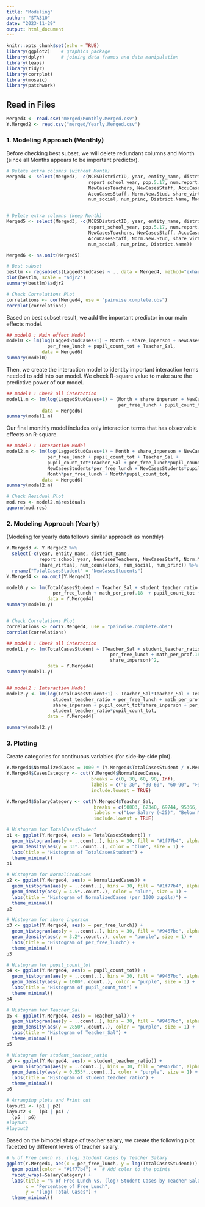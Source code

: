 ```yaml
---
title: "Modeling"
author: "STA310"
date: "2023-11-29"
output: html_document
---
```


```r
knitr::opts_chunk$set(echo = TRUE)
library(ggplot2)    # graphics package
library(dplyr)      # joining data frames and data manipulation
library(leaps)
library(tidyr)
library(corrplot)
library(mosaic)
library(patchwork)
```

## Read in Files
```r
Merged3 <- read.csv("merged/Monthly.Merged.csv")
Y.Merged2 <- read.csv("merged/Yearly.Merged.csv")
```

### 1. Modeling Approach (Monthly)

Before checking best subset, we will delete redundant columns and Month (since all Months appears to be important predictor).
```r
# Delete extra columns (without Month)
Merged4 <- select(Merged3, -c(NCESDistrictID, year, entity_name, district_name,
                              report_school_year, pop.5.17, num.report.school,
                              NewCasesTeachers, NewCasesStaff, AccuCasesStudents, AccuCasesTeachers,
                              AccuCasesStaff, Norm.New.Stud, share_virtual, num_counselors,
                              num_social, num_princ, District.Name, Month))


# Delete extra columns (keep Month)
Merged5 <- select(Merged3, -c(NCESDistrictID, year, entity_name, district_name,
                              report_school_year, pop.5.17, num.report.school,
                              NewCasesTeachers, NewCasesStaff, AccuCasesStudents, AccuCasesTeachers,
                              AccuCasesStaff, Norm.New.Stud, share_virtual, num_counselors,
                              num_social, num_princ, District.Name))

Merged6 <- na.omit(Merged5)
```


```r
# Best subset
bestlm <- regsubsets(LaggedStudCases ~ ., data = Merged4, method="exhaustive")
plot(bestlm, scale = "adjr2")
summary(bestlm)$adjr2

# Check Correlations Plot
correlations <- cor(Merged4, use = "pairwise.complete.obs")
corrplot(correlations)
```

Based on best subset result, we add the important predictor in our main effects model.
```r
## model0 : Main effect Model
model0 <- lm(log(LaggedStudCases+1) ~ Month + share_inperson + NewCasesStudents + 
               per_free_lunch + pupil_count_tot + Teacher_Sal,
             data = Merged6)
summary(model0)
```

Then, we create the interaction model to identity important interaction terms needed to add into our model. We check R-square value to make sure the predictive power of our model.
```r
## model1 : Check all interaction
model1.m <- lm(log(LaggedStudCases+1) ~ (Month + share_inperson + NewCasesStudents + 
                                         per_free_lunch + pupil_count_tot + Teacher_Sal)^2,
             data = Merged6)
summary(model1.m)
```

Our final monthly model includes only interaction terms that has observable effects on R-square.
```r
## model2 : Interaction Model
model2.m <- lm(log(LaggedStudCases+1) ~ Month + share_inperson + NewCasesStudents + 
               per_free_lunch + pupil_count_tot + Teacher_Sal +
               pupil_count_tot*Teacher_Sal + per_free_lunch*pupil_count_tot + 
               NewCasesStudents*per_free_lunch + NewCasesStudents*pupil_count_tot +
               Month*per_free_lunch + Month*pupil_count_tot,
             data = Merged6)
summary(model2.m)

# Check Residual Plot
mod.res <- model2.m$residuals
qqnorm(mod.res)
```

### 2. Modeling Approach (Yearly)

(Modeling for yearly data follows similar approach as monthly)
```r
Y.Merged3 <- Y.Merged2 %>%
  select(-c(year, entity_name, district_name,
            report_school_year, NewCasesTeachers, NewCasesStaff, Norm.New.Stud, 
            share_virtual, num_counselors, num_social, num_princ)) %>%
  rename("TotalCasesStudent" = "NewCasesStudents")
Y.Merged4 <- na.omit(Y.Merged3)
```

```r
model0.y <- lm(TotalCasesStudent ~ Teacher_Sal + student_teacher_ratio + 
                 per_free_lunch + math_per_prof.18  + pupil_count_tot +  share_inperson,
               data = Y.Merged4)
summary(model0.y)


# Check Correlations Plot
correlations <- cor(Y.Merged4, use = "pairwise.complete.obs")
corrplot(correlations)

## model1 : Check all interaction 
model1.y <- lm(TotalCasesStudent ~ (Teacher_Sal + student_teacher_ratio + 
                                      per_free_lunch + math_per_prof.18  + pupil_count_tot + 
                                      share_inperson)^2,
               data = Y.Merged4)
summary(model1.y)


## model2 : Interaction Model
model2.y <- lm(log(TotalCasesStudent+1) ~ Teacher_Sal*Teacher_Sal + Teacher_Sal + 
                 student_teacher_ratio + per_free_lunch + math_per_prof.18  + pupil_count_tot + 
                 share_inperson + pupil_count_tot*share_inperson + per_free_lunch*pupil_count_tot +
                 student_teacher_ratio*pupil_count_tot,
               data = Y.Merged4)

summary(model2.y)
```


### 3. Plotting

Create categories for continuous variables (for side-by-side plot).
```r
Y.Merged4$NormalizedCases = 1000 * (Y.Merged4$TotalCasesStudent / Y.Merged4$pupil_count_tot)
Y.Merged4$CasesCategory <- cut(Y.Merged4$NormalizedCases, 
                               breaks = c(0, 30, 60, 90, Inf),
                               labels = c("0-30", "30-60", "60-90", ">90"),
                               include.lowest = TRUE)

Y.Merged4$SalaryCategory <- cut(Y.Merged4$Teacher_Sal, 
                                breaks = c(50003, 62340, 69744, 95366, Inf),
                                labels = c("Low Salary (<25)", "Below Median Salary", "Above Median Salary", "High Salary (>75)"),
                                include.lowest = TRUE)
```

```r
# Histogram for TotalCasesStudent
p1 <- ggplot(Y.Merged4, aes(x = TotalCasesStudent)) +
  geom_histogram(aes(y = ..count..), bins = 30, fill = "#1f77b4", alpha = 0.6) +
  geom_density(aes(y = 33*..count..), color = "blue", size = 1) +
  labs(title = "Histogram of TotalCasesStudent") +
  theme_minimal()
p1

# Histogram for NormalizedCases
p2 <- ggplot(Y.Merged4, aes(x = NormalizedCases)) +
  geom_histogram(aes(y = ..count..), bins = 30, fill = "#1f77b4", alpha = 0.6) +
  geom_density(aes(y = 4.5*..count..), color = "blue", size = 1) +
  labs(title = "Histogram of NormalizedCases (per 1000 pupils)") +
  theme_minimal()
p2

# Histogram for share_inperson
p3 <- ggplot(Y.Merged4, aes(x = per_free_lunch)) +
  geom_histogram(aes(y = ..count..), bins = 30, fill = "#9467bd", alpha = 0.6) +
  geom_density(aes(y = 3.2*..count..), color = "purple", size = 1) +
  labs(title = "Histogram of per_free_lunch") +
  theme_minimal()
p3

# Histogram for pupil_count_tot
p4 <- ggplot(Y.Merged4, aes(x = pupil_count_tot)) +
  geom_histogram(aes(y = ..count..), bins = 30, fill = "#9467bd", alpha = 0.6) +
  geom_density(aes(y = 1000*..count..), color = "purple", size = 1) +
  labs(title = "Histogram of pupil_count_tot") +
  theme_minimal()
p4

# Histogram for Teacher_Sal
p5 <- ggplot(Y.Merged4, aes(x = Teacher_Sal)) +
  geom_histogram(aes(y = ..count..), bins = 30, fill = "#9467bd", alpha = 0.6) +
  geom_density(aes(y = 2850*..count..), color = "purple", size = 1) +
  labs(title = "Histogram of Teacher_Sal") +
  theme_minimal()
p5

# Histogram for student_teacher_ratio
p6 <- ggplot(Y.Merged4, aes(x = student_teacher_ratio)) +
  geom_histogram(aes(y = ..count..), bins = 30, fill = "#9467bd", alpha = 0.6) +
  geom_density(aes(y = 0.555*..count..), color = "purple", size = 1) +
  labs(title = "Histogram of student_teacher_ratio") +
  theme_minimal()
p6

# Arranging plots and Print out
layout1 <- (p1 | p2)
layout2 <-  (p3 | p4) /
  (p5 | p6)
#layout1
#layout2
```

Based on the bimodel shape of teacher salary, we create the following plot facetted by different levels of teacher salary.
```r
# % of Free Lunch vs. (log) Student Cases by Teacher Salary
ggplot(Y.Merged4, aes(x = per_free_lunch, y = log(TotalCasesStudent))) +
  geom_point(color = "#1f77b4") +  # Add color to the points
  facet_wrap(~SalaryCategory) +
  labs(title = "% of Free Lunch vs. (log) Student Cases by Teacher Salary",
       x = "Percentage of Free Lunch",
       y = "(log) Total Cases") +
  theme_minimal()
```


